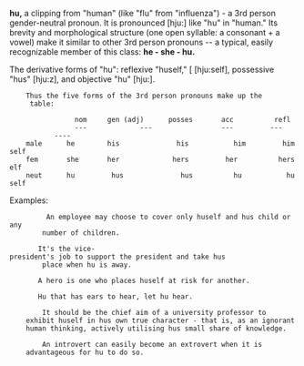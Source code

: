 '''hu,'''  a clipping from  "human" (like "flu" from "influenza") - a 3rd person 
gender-neutral pronoun.  It is pronounced [hju:] like "hu" in "human." Its 
brevity and morphological structure (one open syllable: a consonant + a 
vowel) make it similar to other 3rd person pronouns -- a typical, easily 
recognizable member of this class: '''he - she - hu.'''

The derivative forms of "hu": reflexive "huself," [ [hju:self], possessive "hus"
[hju:z], and objective "hu" [hju:].

     Thus the five forms of the 3rd person pronouns make up the
      table:

                 nom     gen (adj)      posses       acc          refl
                 ---      		 ---                 ---         ---           ----
     male      he        his              his           him         himself
     fem       she       her             hers         her          herself
     neut      hu         hus              hus          hu           huself

Examples:
          An employee may choose to cover only huself and hus child or any
         number of children.

        It's the vice-president's job to support the president and take hus
         place when hu is away.

        A hero is one who places huself at risk for another.

        Hu that has ears to hear, let hu hear.

         It should be the chief aim of a university professor to
     exhibit huself in hus own true character - that is, as an ignorant
     human thinking, actively utilising hus small share of knowledge.

         An introvert can easily become an extrovert when it is
     advantageous for hu to do so.